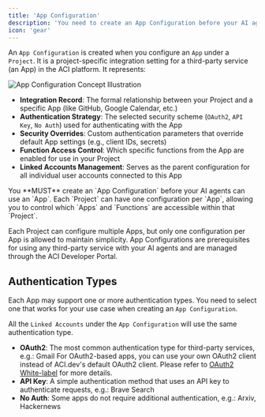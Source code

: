 ```yaml
---
title: 'App Configuration'
description: 'You need to create an App Configuration before your AI agents can use an App.'
icon: 'gear'
---
```


An `App Configuration` is created when you configure an `App` under a `Project`. It is a project-specific integration setting for a third-party service (an App) in the ACI platform. It represents:

<Frame>
  <img src="/images/platform/app-configuration-popup.png" alt="App Configuration Concept Illustration" />
</Frame>

- **Integration Record**: The formal relationship between your Project and a specific App (like GitHub, Google Calendar, etc.)
- **Authentication Strategy**: The selected security scheme (`OAuth2`, `API Key`, `No Auth`) used for authenticating with the App
- **Security Overrides**: Custom authentication parameters that override default App settings (e.g., client IDs, secrets)
- **Function Access Control**: Which specific functions from the App are enabled for use in your Project
- **Linked Accounts Management**: Serves as the parent configuration for all individual user accounts connected to this App

<Note>
  You **MUST** create an `App Configuration` before your AI agents can use an `App`. Each `Project` can have one configuration per `App`, allowing you to control which `Apps` and `Functions` are accessible within that `Project`.
</Note>


Each Project can configure multiple Apps, but only one configuration per App is allowed to maintain simplicity. App Configurations are prerequisites for using any third-party service with your AI agents and are managed through the ACI Developer Portal.

## Authentication Types
Each App may support one or more authentication types. You need to select one that works for your use case when creating an `App Configuration`.

All the `Linked Accounts` under the `App Configuration` will use the same authentication type.

- **OAuth2**: The most common authentication type for third-party services, e.g.: Gmail
  <Note> 
    For OAuth2-based apps, you can use your own OAuth2 client instead of ACI.dev's default OAuth2 client. Please refer to [OAuth2 White-label](/advanced/oauth2-whitelabel) for more details.
  </Note>
- **API Key**: A simple authentication method that uses an API key to authenticate requests, e.g.: Brave Search
- **No Auth**: Some apps do not require additional authentication, e.g.: Arxiv, Hackernews